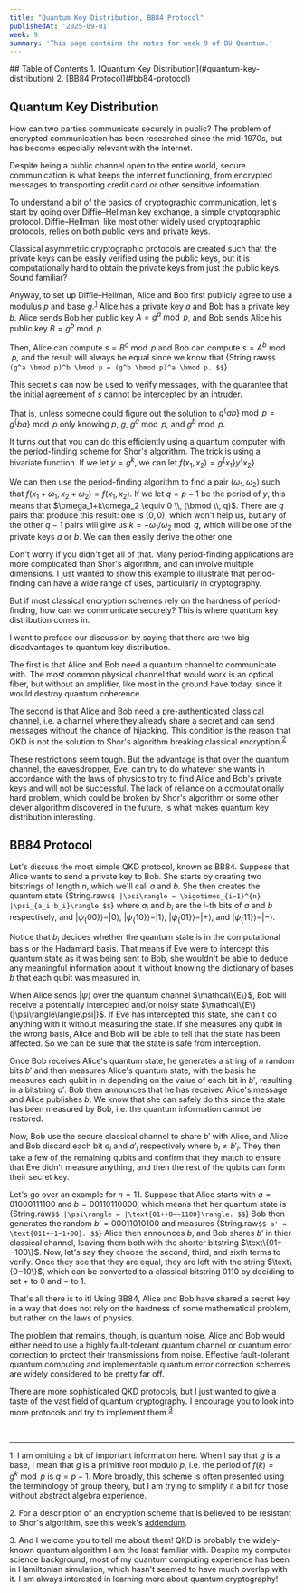 ```yaml
---
title: "Quantum Key Distribution, BB84 Protocol"
publishedAt: '2025-09-01'
week: 9
summary: 'This page contains the notes for week 9 of BU Quantum.'
---
```

<KatexSpan>
## Table of Contents
1. [Quantum Key Distribution](#quantum-key-distribution)
2. [BB84 Protocol](#bb84-protocol)

## Quantum Key Distribution
How can two parties communicate securely in public? The problem of encrypted communication has been researched since the mid-1970s, but has become especially relevant with the internet. 

Despite being a public channel open to the entire world, secure communication is what keeps the internet functioning, from encrypted messages to transporting credit card or other sensitive information.

To understand a bit of the basics of cryptographic communication, let's start by going over Diffie–Hellman key exchange, a simple cryptographic protocol. Diffie–Hellman, like most other widely used cryptographic protocols, relies on both public keys and private keys.

Classical asymmetric cryptographic protocols are created such that the private keys can be easily verified using the public keys, but it is computationally hard to obtain the private keys from just the public keys. Sound familiar?

Anyway, to set up Diffie–Hellman, Alice and Bob first publicly agree to use a modulus $p$ and base $g$.<sup><a href="#foot1">1</a></sup> Alice has a private key $a$ and Bob has a private key $b$. Alice sends Bob her public key $A=g^a \bmod p$, and Bob sends Alice his public key $B=g^b \bmod p$.

Then, Alice can compute $s=B^a \bmod p$ and Bob can compute $s=A^b \bmod p$, and the result will always be equal since we know that
{String.raw`$$
(g^a \bmod p)^b \bmod p = (g^b \bmod p)^a \bmod p.
$$`}

This secret $s$ can now be used to verify messages, with the guarantee that the initial agreement of $s$ cannot be intercepted by an intruder.

That is, unless someone could figure out the solution to $g^\{ab\} \bmod p = g^\{ba\} \bmod p$ only knowing $p$, $g$, $g^a \bmod p$, and $g^b \bmod p$. 

It turns out that you can do this efficiently using a quantum computer with the period-finding scheme for Shor's algorithm. The trick is using a bivariate function. If we let $y=g^k$, we can let $f(x_1,x_2)=g^\{x_1\} y^\{x_2\}$.

We can then use the period-finding algorithm to find a pair $(\omega_1, \omega_2)$ such that $f(x_1+\omega_1, x_2+\omega_2)=f(x_1,x_2)$. If we let $q=p-1$ be the period of $y$, this means that $\omega_1+k\omega_2 \equiv 0 \\, (\bmod \\, q)$. There are $q$ pairs that produce this result: one is $(0,0)$, which won't help us, but any of the other $q-1$ pairs will give us $k=-\omega_1/\omega_2 \bmod q$, which will be one of the private keys $a$ or $b$. We can then easily derive the other one.

Don't worry if you didn't get all of that. Many period-finding applications are more complicated than Shor's algorithm, and can involve multiple dimensions. I just wanted to show this example to illustrate that period-finding can have a wide range of uses, particularly in cryptography.

But if most classical encryption schemes rely on the hardness of period-finding, how can we communicate securely? This is where quantum key distribution comes in.

I want to preface our discussion by saying that there are two big disadvantages to quantum key distribution. 

The first is that Alice and Bob need a quantum channel to communicate with. The most common physical channel that would work is an optical fiber, but without an amplifier, like most in the ground have today, since it would destroy quantum coherence. 

The second is that Alice and Bob need a pre-authenticated classical channel, i.e. a channel where they already share a secret and can send messages without the chance of hijacking. This condition is the reason that QKD is not the solution to Shor's algorithm breaking classical encryption.<sup><a href="#foot2">2</a></sup>

These restrictions seem tough. But the advantage is that over the quantum channel, the eavesdropper, Eve, can try to do whatever she wants in accordance with the laws of physics to try to find Alice and Bob's private keys and will not be successful. The lack of reliance on a computationally hard problem, which could be broken by Shor's algorithm or some other clever algorithm discovered in the future, is what makes quantum key distribution interesting.

## BB84 Protocol

Let's discuss the most simple QKD protocol, known as BB84. Suppose that Alice wants to send a private key to Bob. She starts by creating two bitstrings of length $n$, which we'll call $a$ and $b$. She then creates the quantum state
{String.raw`$$
|\psi\rangle = \bigotimes_{i=1}^{n} |\psi_{a_i b_i}\rangle
$$`}
where $a_i$ and $b_i$ are the $i$-th bits of $a$ and $b$ respectively, and $|\psi_\{00\}\rangle=|0\rangle$, $|\psi_\{10\}\rangle=|1\rangle$, $|\psi_\{01\}\rangle=|+\rangle$, and $|\psi_\{11\}\rangle=|-\rangle$.

Notice that $b_i$ decides whether the quantum state is in the computational basis or the Hadamard basis. That means if Eve were to intercept this quantum state as it was being sent to Bob, she wouldn't be able to deduce any meaningful information about it without knowing the dictionary of bases $b$ that each qubit was measured in.

When Alice sends $|\psi\rangle$ over the quantum channel $\mathcal\{E\}$, Bob will receive a potentially intercepted and/or noisy state $\mathcal\{E\}(|\psi\rangle\langle\psi|)$. If Eve has intercepted this state, she can't do anything with it without measuring the state. If she measures any qubit in the wrong basis, Alice and Bob will be able to tell that the state has been affected. So we can be sure that the state is safe from interception.

Once Bob receives Alice's quantum state, he generates a string of $n$ random bits $b'$ and then measures Alice's quantum state, with the basis he measures each qubit in in depending on the value of each bit in $b'$, resulting in a bitstring $a'$. Bob then announces that he has received Alice's message and Alice publishes $b$. We know that she can safely do this since the state has been measured by Bob, i.e. the quantum information cannot be restored.

Now, Bob use the secure classical channel to share $b'$ with Alice, and Alice and Bob discard each bit $a_i$ and $a'_i$ respectively where $b_i \neq b'_i$. They then take a few of the remaining qubits and confirm that they match to ensure that Eve didn't measure anything, and then the rest of the qubits can form their secret key.

Let's go over an example for $n=11$. Suppose that Alice starts with $a=01000111100$ and $b=00110110000$, which means that her quantum state is
{String.raw`$$
|\psi\rangle = |\text{01++0−−1100}\rangle.
$$`}
Bob then generates the random $b'=00011010100$ and measures
{String.raw`$$
a' = \text{011++1−1+00}.
$$`}
Alice then announces $b$, and Bob shares $b'$ in thier classical channel, leaving them both with the shorter bitstring $\text\{01+−100\}$. Now, let's say they choose the second, third, and sixth terms to verify. Once they see that they are equal, they are left with the string $\text\{0−10\}$, which can be converted to a classical bitstring $0110$ by deciding to set $+$ to $0$ and $−$ to $1$.

That's all there is to it! Using BB84, Alice and Bob have shared a secret key in a way that does not rely on the hardness of some mathematical problem, but rather on the laws of physics.

The problem that remains, though, is quantum noise. Alice and Bob would either need to use a highly fault-tolerant quantum channel or quantum error correction to protect their transmissions from noise. Effective fault-tolerant quantum computing and implementable quantum error correction schemes are widely considered to be pretty far off.

There are more sophisticated QKD protocols, but I just wanted to give a taste of the vast field of quantum cryptography. I encourage you to look into more protocols and try to implement them.<sup><a href="#foot3">3</a></sup>

<br/>
<hr style={{width: "40%"}}/>

<a name="foot1">1</a>. I am omitting a bit of important information here. When I say that $g$ is a base, I mean that $g$ is a primitive root modulo $p$, i.e. the period of $f(k)=g^k \bmod p$ is $q=p-1$. More broadly, this scheme is often presented using the terminology of group theory, but I am trying to simplify it a bit for those without abstract algebra experience.

<a name="foot2">2</a>. For a description of an encryption scheme that is believed to be resistant to Shor's algorithm, see this week's [addendum](/notes/week9-addendum).

<a name="foot3">3</a>. And I welcome you to tell me about them! QKD is probably the widely-known quantum algorithm I am the least familiar with. Despite my computer science background, most of my quantum computing experience has been in Hamiltonian simulation, which hasn't seemed to have much overlap with it. I am always interested in learning more about quantum cryptography!
</KatexSpan>